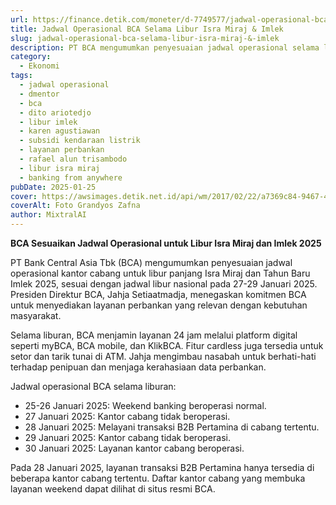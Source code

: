```yaml
---
url: https://finance.detik.com/moneter/d-7749577/jadwal-operasional-bca-selama-libur-isra-miraj-imlek
title: Jadwal Operasional BCA Selama Libur Isra Miraj & Imlek
slug: jadwal-operasional-bca-selama-libur-isra-miraj-&-imlek
description: PT BCA mengumumkan penyesuaian jadwal operasional selama libur Isra Miraj dan Imlek 2025. Layanan digital tetap tersedia 24 jam untuk nasabah.
category:
  - Ekonomi
tags:
  - jadwal operasional
  - dmentor
  - bca
  - dito ariotedjo
  - libur imlek
  - karen agustiawan
  - subsidi kendaraan listrik
  - layanan perbankan
  - rafael alun trisambodo
  - libur isra miraj
  - banking from anywhere
pubDate: 2025-01-25
cover: https://awsimages.detik.net.id/api/wm/2017/02/22/a7369c84-9467-43bd-9310-60fe1a737d40_169.jpg?wid=54&w=650&v=1&t=jpeg
coverAlt: Foto Grandyos Zafna
author: MixtralAI
---
```

**BCA Sesuaikan Jadwal Operasional untuk Libur Isra Miraj dan Imlek 2025**

PT Bank Central Asia Tbk (BCA) mengumumkan penyesuaian jadwal operasional kantor cabang untuk libur panjang Isra Miraj dan Tahun Baru Imlek 2025, sesuai dengan jadwal libur nasional pada 27-29 Januari 2025. Presiden Direktur BCA, Jahja Setiaatmadja, menegaskan komitmen BCA untuk menyediakan layanan perbankan yang relevan dengan kebutuhan masyarakat.

Selama liburan, BCA menjamin layanan 24 jam melalui platform digital seperti myBCA, BCA mobile, dan KlikBCA. Fitur cardless juga tersedia untuk setor dan tarik tunai di ATM. Jahja mengimbau nasabah untuk berhati-hati terhadap penipuan dan menjaga kerahasiaan data perbankan.

Jadwal operasional BCA selama liburan:
- 25-26 Januari 2025: Weekend banking beroperasi normal.
- 27 Januari 2025: Kantor cabang tidak beroperasi.
- 28 Januari 2025: Melayani transaksi B2B Pertamina di cabang tertentu.
- 29 Januari 2025: Kantor cabang tidak beroperasi.
- 30 Januari 2025: Layanan kantor cabang beroperasi.

Pada 28 Januari 2025, layanan transaksi B2B Pertamina hanya tersedia di beberapa kantor cabang tertentu. Daftar kantor cabang yang membuka layanan weekend dapat dilihat di situs resmi BCA.
